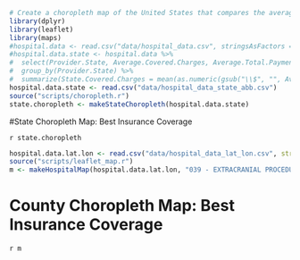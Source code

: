 ```r
# Create a choropleth map of the United States that compares the average covered charges to the average total payments
library(dplyr)
library(leaflet)
library(maps)
#hospital.data <- read.csv("data/hospital_data.csv", stringsAsFactors = F)
#hospital.data.state <- hospital.data %>%
#  select(Provider.State, Average.Covered.Charges, Average.Total.Payments) %>% 
#  group_by(Provider.State) %>% 
#  summarize(State.Covered.Charges = mean(as.numeric(gsub("\\$", "", Average.Covered.Charges)) / as.numeric(gsub("\\$", "", Average.Total.Payments))))
hospital.data.state <- read.csv("data/hospital_data_state_abb.csv")
source("scripts/choropleth.r")
state.choropleth <- makeStateChoropleth(hospital.data.state)
```
#State Choropleth Map: Best Insurance Coverage

`r state.choropleth`

```r
hospital.data.lat.lon <- read.csv("data/hospital_data_lat_lon.csv", stringsAsFactors = F)
source("scripts/leaflet_map.r")
m <- makeHospitalMap(hospital.data.lat.lon, "039 - EXTRACRANIAL PROCEDURES W/O CC/MCC", 5000)
```
# County Choropleth Map: Best Insurance Coverage

`r m`
